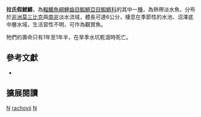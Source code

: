 {{Speciesbox 
| taxon = Nothobranchius rachovii
| image = Nothobranchius_rachovii_male.jpg
| status = LC
| status_system = IUCN3.1
| authority =  [[Ahl|Ahl]], 1926
| synonyms = *''Adiniops rachovi, Ahl, 1926''
*''Nothobranchius rachovi, Ahl, 1926''
*''Nothobranchius rachowi, Ahl, 1926''
*''Notobranchius rachovii, Ahl, 1926''
}}
'''拉氏假鰓鱂'''，為[[輻鰭魚綱|輻鰭魚綱]][[鯉齒目|鯉齒目]][[鰕鱂亞目|鰕鱂亞目]][[鰕鱂科|鰕鱂科]]的其中一[[種|種]]，為熱帶淡水魚，分布於[[非洲|非洲]][[莫三比克|莫三比克]]與[[南非|南非]]淡水流域，體長可達6公分，棲息在季節性的水池、沼澤底中層水域，生活習性不明，可作為觀賞魚。

牠們的壽命只有1年至1年半，在旱季水坑乾涸時死亡。

== 參考文獻 ==
*{{FishBase_species|genus=Nothobranchius|species=rachovii|year=2014|month=8}}

== 擴展閱讀 ==
{{refbegin}}
{{wikispecies-inline|Nothobranchius rachovii|拉氏假鰓鱂}}
{{refend}}
{{Taxonbar|from=Q133330}}

[[Category:觀賞魚|N]]
[[Category:假鰓鱂屬|rachovii]]
[[Category:1926年描述的魚類|N]]
